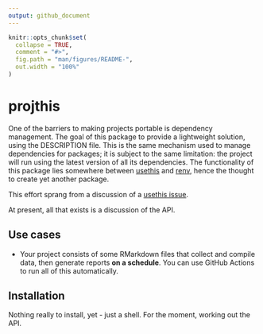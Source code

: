 ```yaml
---
output: github_document
---
```


<!-- README.md is generated from README.Rmd. Please edit that file -->

```r
knitr::opts_chunk$set(
  collapse = TRUE,
  comment = "#>",
  fig.path = "man/figures/README-",
  out.width = "100%"
)
```

# projthis

<!-- badges: start -->
<!-- badges: end -->

One of the barriers to making projects portable is dependency management. The goal of this package to provide a lightweight solution, using the DESCRIPTION file. This is the same mechanism used to manage dependencies for packages; it is subject to the same limitation: the project will run using the latest version of all its dependencies. The functionality of this package lies somewhere between [usethis](https://usethis.r-lib.org/) and [renv](https://rstudio.github.io/renv), hence the thought to create yet another package.

This effort sprang from a discussion of a [usethis issue](https://github.com/r-lib/usethis/issues/1194).

At present, all that exists is a discussion of the API.
 
## Use cases

- Your project consists of some RMarkdown files that collect and compile data, then generate reports **on a schedule**. You can use GitHub Actions to run all of this automatically.
 
 
## Installation

Nothing really to install, yet - just a shell. For the moment, working out the API.

